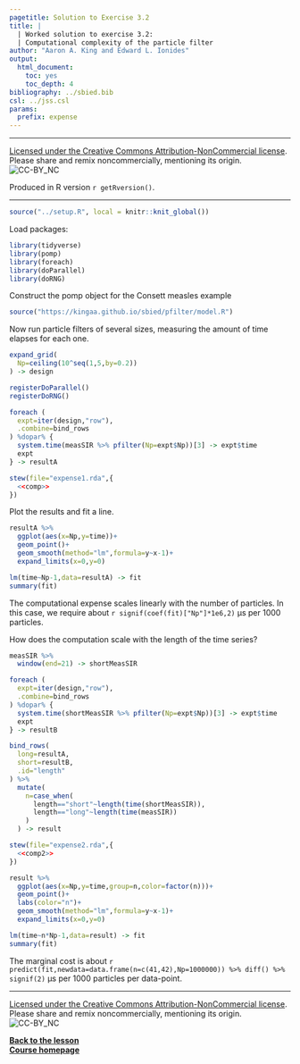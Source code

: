 ```yaml
---
pagetitle: Solution to Exercise 3.2
title: |
  | Worked solution to exercise 3.2:
  | Computational complexity of the particle filter
author: "Aaron A. King and Edward L. Ionides"
output:
  html_document:
    toc: yes
    toc_depth: 4
bibliography: ../sbied.bib
csl: ../jss.csl
params:
  prefix: expense
---
```


\newcommand\prob[1]{\mathbb{P}\left[{#1}\right]}
\newcommand\expect[1]{\mathbb{E}\left[{#1}\right]}
\newcommand\var[1]{\mathrm{Var}\left[{#1}\right]}
\newcommand\dist[2]{\mathrm{#1}\left(#2\right)}
\newcommand\dd[1]{d{#1}}
\newcommand\lik{\mathcal{L}}
\newcommand\loglik{\ell}

-----------------------------------

[Licensed under the Creative Commons Attribution-NonCommercial license](http://creativecommons.org/licenses/by-nc/4.0/).
Please share and remix noncommercially, mentioning its origin.  
![CC-BY_NC](../graphics/cc-by-nc.png)

Produced in R version `r getRversion()`.

-----------------------------------

```r
source("../setup.R", local = knitr::knit_global())
```

Load packages:
```r
library(tidyverse)
library(pomp)
library(foreach)
library(doParallel)
library(doRNG)
```

Construct the pomp object for the Consett measles example

```r
source("https://kingaa.github.io/sbied/pfilter/model.R")
```

Now run particle filters of several sizes, measuring the amount of time elapses for each one.

```r
expand_grid(
  Np=ceiling(10^seq(1,5,by=0.2))
) -> design

registerDoParallel()
registerDoRNG()

foreach (
  expt=iter(design,"row"),
  .combine=bind_rows
) %dopar% {
  system.time(measSIR %>% pfilter(Np=expt$Np))[3] -> expt$time
  expt
} -> resultA
```

```r
stew(file="expense1.rda",{
  <<comp>>
})
```

Plot the results and fit a line.

```r
resultA %>%
  ggplot(aes(x=Np,y=time))+
  geom_point()+
  geom_smooth(method="lm",formula=y~x-1)+
  expand_limits(x=0,y=0)

lm(time~Np-1,data=resultA) -> fit
summary(fit)
```

The computational expense scales linearly with the number of particles.
In this case, we require about `r signif(coef(fit)["Np"]*1e6,2)`&nbsp;&mu;s per 1000 particles.

How does the computation scale with the length of the time series?

```r
measSIR %>%
  window(end=21) -> shortMeasSIR

foreach (
  expt=iter(design,"row"),
  .combine=bind_rows
) %dopar% {
  system.time(shortMeasSIR %>% pfilter(Np=expt$Np))[3] -> expt$time
  expt
} -> resultB

bind_rows(
  long=resultA,
  short=resultB,
  .id="length"
) %>%
  mutate(
    n=case_when(
      length=="short"~length(time(shortMeasSIR)),
      length=="long"~length(time(measSIR))
    )
  ) -> result
```
```r
stew(file="expense2.rda",{
  <<comp2>>
})
```

```r
result %>%
  ggplot(aes(x=Np,y=time,group=n,color=factor(n)))+
  geom_point()+
  labs(color="n")+
  geom_smooth(method="lm",formula=y~x-1)+
  expand_limits(x=0,y=0)

lm(time~n*Np-1,data=result) -> fit
summary(fit)
```

The marginal cost is about `r predict(fit,newdata=data.frame(n=c(41,42),Np=1000000)) %>% diff() %>% signif(2)`&nbsp;&mu;s per 1000 particles per data-point.

------------------

[Licensed under the Creative Commons Attribution-NonCommercial license](http://creativecommons.org/licenses/by-nc/4.0/).
Please share and remix noncommercially, mentioning its origin.  
![CC-BY_NC](../graphics/cc-by-nc.png)

[**Back to the lesson**](./index.html)  
[**Course homepage**](../index.html)  
